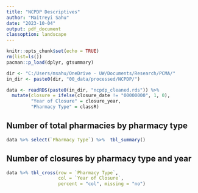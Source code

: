 ```yaml
---
title: "NCPDP Descriptives"
author: "Maitreyi Sahu"
date: "2023-10-04"
output: pdf_document
classoption: landscape
---
```


```r
knitr::opts_chunk$set(echo = TRUE)
rm(list=ls())
pacman::p_load(dplyr, gtsummary)

dir <- "C:/Users/msahu/OneDrive - UW/Documents/Research/PCMA/"
in_dir <- paste0(dir, "00_data/processed/NCPDP/")

data <- readRDS(paste0(in_dir, "ncpdp_cleaned.rds")) %>% 
  mutate(closure = ifelse(closure_date != "00000000", 1, 0),
         "Year of Closure" = closure_year,
         "Pharmacy Type" = classR)

```


## Number of total pharmacies by pharmacy type

```r

data %>% select(`Pharmacy Type`) %>%  tbl_summary() 

```

## Number of closures by pharmacy type and year

```r

data %>% tbl_cross(row = `Pharmacy Type`, 
                   col = `Year of Closure`, 
                   percent = "col", missing = "no") 

```
